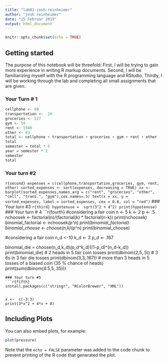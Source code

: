 ```yaml
---
title: "lab01-josh-reinheimer"
author: "josh reinheimer"
date: "15 Februar 2019"
output: html_document
---
```


```r
knitr::opts_chunk$set(echo = TRUE)
```

## Getting started
The purpose of this notebook will be threefold: First, I will be trying to gain more experience in writing R markup documents. Second, I will be familiarizing myself with the R programming language and RStudio. Thirdly, I will be working through the lab and completing all small assignments that are given.


### Your Turn # 1
```r
cellphone <- 80
transportation <-  20
groceries <- 527
gym <- 10
rent <- 1500
other <- 83
total <- cellphone + transportation + groceries + gym + rent + other
total
semester = total * 5
year = semester * 2
semester
total
```

### Your turn #2
```r{second}
expenses = c(cellphone,transportation,groceries, gym, rent, other)
sorted_expenses <- sort(expenses, decreasing = TRUE)
xx <- barplot(sorted_expenses,names.arg = c("rent", "groceries", "other", "cell", "trans.", "gym"),cex.names=.5)
text(x = xx, y = sorted_expenses, label = sorted_expenses, cex = 0.8, col = "red")
```
### Your turn #3
```r{third}
hypotenuse =  sqrt(3^2 + 4^2)
print(hypotenuse)
```
### Your turn # 4
```r{fourth}
#considering a fair coin
n <- 5
k <- 2
p <- .5
nchoosek <-  factorial(n)/(factorial(k) * factorial(n-k))
print(nchoosek)
binomial_factorial <-  nchoosek*(p^n)
print(binomial_factorial)
binomial_choose <- choose(n,k)*(p^n)
print(binomial_choose)

#considering a fair coin
n_d <-10
k_d <- 3
p_d <- .167

binomial_die = choose(n_d,k_d)*(p_d^k_d)*((1-p_d)^(n_d-k_d))
print(binomial_die)
# 2 heads in 5 fair coin tosses
print(dbinom(2,5,.5))
# 3 6s in 3 fair die tosses
print(dbinom(3,3,.167))
# more than 3 heads in 5 tosses of a biased coin (35 % chance of heads)
print(sum(dbinom(4:5,5,.35)))
```
### Your turn #5
```r{fifth}
install.packages(c("stringr", "RColorBrewer", "XML"))


x <-  c(-3:3)
print(3*x^2 + 4*x + 8)

```
## Including Plots

You can also embed plots, for example:

```r
plot(pressure)
```

Note that the `echo = FALSE` parameter was added to the code chunk to prevent printing of the R code that generated the plot.
